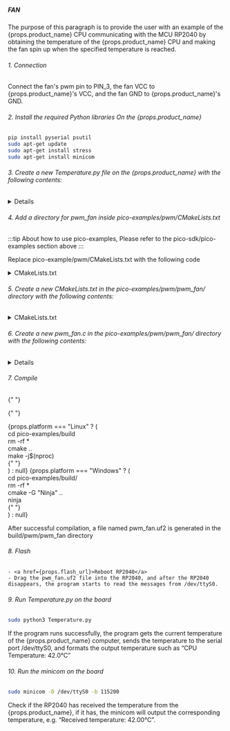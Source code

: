 
##### FAN

The purpose of this paragraph is to provide the user with an example of the {props.product_name} CPU communicating with the MCU RP2040 by obtaining the temperature of the {props.product_name} CPU and making the fan spin up when the specified temperature is reached.

###### 1. Connection

Connect the fan's pwm pin to PIN_3, the fan VCC to {props.product_name}'s VCC, and the fan GND to {props.product_name}'s GND.

###### 2. Install the required Python libraries On the {props.product_name}

```bash
pip install pyserial psutil
sudo apt-get update
sudo apt-get install stress
sudo apt-get install minicom
```

###### 3. Create a new Temperature.py file on the {props.product_name} with the following contents:

<details>

    <summary>Temperature.py</summary>

```py

    import psutil
    import serial
    import time

    SERIAL_PORT = '/dev/ttyS0'
    BAUD_RATE = 115200

    set = serial.Serial(SERIAL_PORT, BAUD_RATE)

    def get_cpu_temperature():
        # get temperature from PC
        temps = psutil.sensors_temperatures()
        if 'coretemp' in temps:
            cpu_temp = temps['coretemp'][0].current
            return cpu_temp
        else:
            return None

    try:
        while True:
            temp = get_cpu_temperature()
            if temp is not None:
                print(f"CPU Temperature: {temp}°C")
                set.write(f"{temp}\n".encode())
            else:
                print("Unable to read temperature.")
            time.sleep(1)
    except KeyboardInterrupt:
        set.close()
        print("Program terminated.")

```

</details>

###### 4. Add a directory for pwm_fan inside pico-examples/pwm/CMakeLists.txt

:::tip
About how to use pico-examples, Please refer to the pico-sdk/pico-examples section above
:::

Replace pico-example/pwm/CMakeLists.txt with the following code

<details>
<summary>CMakeLists.txt</summary>

```txt

    if (TARGET hardware_pwm)
        add_subdirectory_exclude_platforms(hello_pwm)
        add_subdirectory_exclude_platforms(led_fade)
        add_subdirectory_exclude_platforms(measure_duty_cycle)
        add_subdirectory_exclude_platforms(pwm_fan)
    else()
        message("Skipping PWM examples as hardware_pwm is unavailable on this platform")
    endif()

```

</details>

###### 5. Create a new CMakeLists.txt in the pico-examples/pwm/pwm_fan/ directory with the following contents:

<details>

<summary>CMakeLists.txt</summary>

```txt

    add_executable(pwm_fan
        pwm_fan.c
        )

    # pull in common dependencies and additional pwm hardware support
    target_link_libraries(pwm_fan pico_stdlib hardware_pwm)

    # create map/bin/hex file etc.
    pico_add_extra_outputs(pwm_fan)

    # add url via pico_set_program_url
    example_auto_set_url(pwm_fan)

```

</details>

###### 6. Create a new pwm_fan.c in the pico-examples/pwm/pwm_fan/ directory with the following contents:

<details>

    <summary>pwm_fan.c</summary>

```c
    #include <stdio.h>
    #include <stdlib.h>
    #include "pico/stdlib.h"
    #include "hardware/uart.h"
    #include "hardware/pwm.h"

    #define UART_ID uart0
    #define BAUD_RATE 115200
    #define UART_TX_PIN 0
    #define UART_RX_PIN 1
    #define FAN_PWM_PIN 28
    #define TEMP_THRESHOLD 60.0

    void set_pwm_duty_cycle(uint slice_num, uint channel, float duty_cycle) {
        if (duty_cycle < 0.0f) duty_cycle = 0.0f;
        if (duty_cycle > 100.0f) duty_cycle = 100.0f;
        uint16_t level = (uint16_t)(duty_cycle * (float)(1 << 16) / 100.0f);
        pwm_set_gpio_level(FAN_PWM_PIN, level);
    }

    int main() {
        stdio_init_all();

        uart_init(UART_ID, BAUD_RATE);
        gpio_set_function(UART_TX_PIN, GPIO_FUNC_UART);
        gpio_set_function(UART_RX_PIN, GPIO_FUNC_UART);

        uart_set_format(UART_ID, 8, 1, UART_PARITY_NONE);
        uart_set_fifo_enabled(UART_ID, false);

        gpio_set_function(FAN_PWM_PIN, GPIO_FUNC_PWM);
        uint slice_num = pwm_gpio_to_slice_num(FAN_PWM_PIN);
        pwm_config config = pwm_get_default_config();
        pwm_config_set_clkdiv(&config, 4.0f);
        pwm_init(slice_num, &config, true);

        char buffer[32];
        int index = 0;

        printf("Waiting for data...\n");

        while (1) {
            if (uart_is_readable(UART_ID)) {
                char c = uart_getc(UART_ID);
                if (c == '\n') {
                    buffer[index] = '\0';
                    float temperature = atof(buffer);
                    printf("Received temperature: %.2f°C\n", temperature);
                    if (temperature > TEMP_THRESHOLD) {
                        set_pwm_duty_cycle(slice_num, PWM_CHAN_A, 100.0f);
                    } else {
                        set_pwm_duty_cycle(slice_num, PWM_CHAN_A, 0.0f);
                    }
                    index = 0;
                } else {
                    buffer[index++] = c;
                    if (index >= sizeof(buffer)) {
                        index = sizeof(buffer) - 1;
                    }
                }
            }
        }

        return 0;
    }

```

</details>

###### 7. Compile

{" "}

{" "}

<div>
  {props.platform === "Linux" ? (
    <div>
      <PreView>
        cd pico-examples/build
        <br />
        rm -rf *<br />
        cmake ..
        <br />
        make -j$(nproc)
        <br />
      </PreView>{" "}
    </div>
  ) : null}
  {props.platform === "Windows" ? (
    <div>
      <PreView>
        cd pico-examples/build/
        <br />
        rm -rf *<br />
        cmake -G "Ninja" ..
        <br />
        ninja
        <br />
      </PreView>{" "}
    </div>
  ) : null}
</div>

After successful compilation, a file named pwm_fan.uf2 is generated in the build/pwm/pwm_fan directory

###### 8. Flash

    - <a href={props.flash_url}>Reboot RP2040</a>
    - Drag the pwm_fan.uf2 file into the RP2040, and after the RP2040 disappears, the program starts to read the messages from /dev/ttyS0.

###### 9. Run Temperature.py on the board

```bash
sudo python3 Temperature.py
```

If the program runs successfully, the program gets the current temperature of the {props.product_name} computer, sends the temperature to the serial port /dev/ttyS0, and formats the output temperature such as “CPU Temperature: 42.0°C”

###### 10. Run the minicom on the board

```bash
sudo minicom -D /dev/ttyS0 -b 115200
```

Check if the RP2040 has received the temperature from the {props.product_name}, if it has, the minicom will output the corresponding temperature, e.g. “Received temperature: 42.00°C”.
